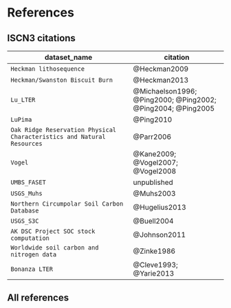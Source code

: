 # References

## ISCN3 citations

dataset_name | citation
-------------|----------
`Heckman lithosequence` | @Heckman2009
`Heckman/Swanston Biscuit Burn` | @Heckman2013
`Lu_LTER` | @Michaelson1996; @Ping2000; @Ping2002; @Ping2004; @Ping2005
`LuPima` | @Ping2010
`Oak Ridge Reservation Physical Characteristics and Natural Resources` | @Parr2006
`Vogel` |  @Kane2009; @Vogel2007; @Vogel2008
`UMBS_FASET` | unpublished
`USGS_Muhs` | @Muhs2003
`Northern Circumpolar Soil Carbon Database` | @Hugelius2013
`USGS_S3C` | @Buell2004
`AK DSC Project SOC stock computation` | @Johnson2011
`Worldwide soil carbon and nitrogen data` | @Zinke1986
`Bonanza LTER` | @Cleve1993; @Yarie2013

## All references